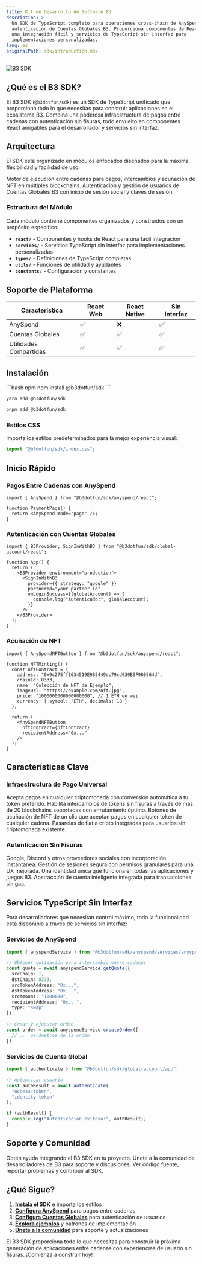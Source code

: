 ```yaml
---
title: Kit de Desarrollo de Software B3
description: >-
  Un SDK de TypeScript completo para operaciones cross-chain de AnySpend y
  autenticación de Cuentas Globales B3. Proporciona componentes de React para
  una integración fácil y servicios de TypeScript sin interfaz para
  implementaciones personalizadas.
lang: es
originalPath: sdk/introduction.mdx
---
```

<img src="/images/b3-banner.png" alt="B3 SDK" className="w-full rounded-xl" />

## ¿Qué es el B3 SDK?

El B3 SDK (`@b3dotfun/sdk`) es un SDK de TypeScript unificado que proporciona todo lo que necesitas para construir aplicaciones en el ecosistema B3. Combina una poderosa infraestructura de pagos entre cadenas con autenticación sin fisuras, todo envuelto en componentes React amigables para el desarrollador y servicios sin interfaz.

## Arquitectura

El SDK está organizado en módulos enfocados diseñados para la máxima flexibilidad y facilidad de uso:

<CardGroup cols={2}>
<Card title="Módulo AnySpend" icon="arrows-right-left" href="/anyspend/introduction">
  Motor de ejecución entre cadenas para pagos, intercambios y acuñación de NFT en múltiples blockchains.
</Card>

<Card title="Módulo de Cuenta Global" icon="user" href="/sdk/global-account/introduction">
  Autenticación y gestión de usuarios de Cuentas Globales B3 con inicio de sesión social y claves de sesión.
</Card>

</CardGroup>

### Estructura del Módulo

Cada módulo contiene componentes organizados y construidos con un propósito específico:

- **`react/`** - Componentes y hooks de React para una fácil integración
- **`services/`** - Servicios TypeScript sin interfaz para implementaciones personalizadas
- **`types/`** - Definiciones de TypeScript completas
- **`utils/`** - Funciones de utilidad y ayudantes
- **`constants/`** - Configuración y constantes

## Soporte de Plataforma

| Característica      | React Web | React Native | Sin Interfaz |
|---------------------|-----------|--------------|--------------|
| AnySpend            | ✅         | ❌            | ✅            |
| Cuentas Globales    | ✅         | ✅            | ✅            |
| Utilidades Compartidas | ✅         | ✅            | ✅            |

## Instalación

<CodeGroup>
```bash npm
npm install @b3dotfun/sdk
```

```bash yarn
yarn add @b3dotfun/sdk
```

```bash pnpm
pnpm add @b3dotfun/sdk
```
</CodeGroup>

### Estilos CSS

Importa los estilos predeterminados para la mejor experiencia visual:

```typescript
import "@b3dotfun/sdk/index.css";
```

## Inicio Rápido

### Pagos Entre Cadenas con AnySpend

```tsx
import { AnySpend } from "@b3dotfun/sdk/anyspend/react";

function PaymentPage() {
  return <AnySpend mode="page" />;
}
```

### Autenticación con Cuentas Globales

```tsx
import { B3Provider, SignInWithB3 } from "@b3dotfun/sdk/global-account/react";

function App() {
  return (
    <B3Provider environment="production">
      <SignInWithB3
        provider={{ strategy: "google" }}
        partnerId="your-partner-id"
        onLoginSuccess={(globalAccount) => {
          console.log("Autenticado:", globalAccount);
        }}
      />
    </B3Provider>
  );
}
```

### Acuñación de NFT

```tsx
import { AnySpendNFTButton } from "@b3dotfun/sdk/anyspend/react";

function NFTMinting() {
  const nftContract = {
    address: "0x9c275ff1634519E9B5449ec79cd939B5F900564d",
    chainId: 8333,
    name: "Colección de NFT de Ejemplo",
    imageUrl: "https://example.com/nft.jpg",
    price: "1000000000000000000", // 1 ETH en wei
    currency: { symbol: "ETH", decimals: 18 }
  };

  return (
    <AnySpendNFTButton
      nftContract={nftContract}
      recipientAddress="0x..."
    />
  );
}
```

## Características Clave

### Infraestructura de Pago Universal

<CardGroup cols={2}>
<Card title="Pagos con Cualquier Token" icon="coins">
  Acepta pagos en cualquier criptomoneda con conversión automática a tu token preferido.
</Card>

<Card title="Intercambios Entre Cadenas" icon="arrow-right-arrow-left">
  Habilita intercambios de tokens sin fisuras a través de más de 20 blockchains soportadas con enrutamiento óptimo.
</Card>

<Card title="Acuñación de NFT" icon="image">
  Botones de acuñación de NFT de un clic que aceptan pagos en cualquier token de cualquier cadena.
</Card>

<Card title="Pasarelas de Fiat" icon="credit-card">
  Pasarelas de fiat a cripto integradas para usuarios sin criptomoneda existente.
</Card>
</CardGroup>

### Autenticación Sin Fisuras

<CardGroup cols={2}>
<Card title="Inicio de Sesión Social" icon="users">
  Google, Discord y otros proveedores sociales con incorporación instantánea.
</Card>

<Card title="Claves de Sesión" icon="key">
  Gestión de sesiones segura con permisos granulares para una UX mejorada.
</Card>

<Card title="Identidad Multiplataforma" icon="globe">
  Una identidad única que funciona en todas las aplicaciones y juegos B3.
</Card>

<Card title="Cuentas Inteligentes" icon="wallet">
  Abstracción de cuenta inteligente integrada para transacciones sin gas.
</Card>
</CardGroup>

## Servicios TypeScript Sin Interfaz

Para desarrolladores que necesitan control máximo, toda la funcionalidad está disponible a través de servicios sin interfaz:

### Servicios de AnySpend

```typescript
import { anyspendService } from "@b3dotfun/sdk/anyspend/services/anyspend";

// Obtener cotización para intercambio entre cadenas
const quote = await anyspendService.getQuote({
  srcChain: 1,
  dstChain: 8333,
  srcTokenAddress: "0x...",
  dstTokenAddress: "0x...",
  srcAmount: "1000000",
  recipientAddress: "0x...",
  type: "swap"
});

// Crear y ejecutar orden
const order = await anyspendService.createOrder({
  // ... parámetros de la orden
});
```

### Servicios de Cuenta Global

```typescript
import { authenticate } from "@b3dotfun/sdk/global-account/app";

// Autenticar usuario
const authResult = await authenticate(
  "access-token",
  "identity-token"
);

if (authResult) {
  console.log("Autenticación exitosa:", authResult);
}
```

## Soporte y Comunidad

<CardGroup cols={3}>
<Card title="Soporte para Desarrolladores" icon="handshake" href="https://b3builders.typeform.com/bsmntdevelopers">
  Obtén ayuda integrando el B3 SDK en tu proyecto.
</Card>

<Card title="Comunidad en Discord" icon="discord" href="https://discord.gg/b3dotfun">
  Únete a la comunidad de desarrolladores de B3 para soporte y discusiones.
</Card>

<Card title="GitHub" icon="github" href="https://github.com/b3-fun/b3">
  Ver código fuente, reportar problemas y contribuir al SDK.
</Card>
</CardGroup>

## ¿Qué Sigue?

1. **[Instala el SDK](#installation)** e importa los estilos
2. **[Configura AnySpend](/anyspend/introduction)** para pagos entre cadenas
3. **[Configura Cuentas Globales](/sdk/global-account/authentication)** para autenticación de usuarios
4. **[Explora ejemplos](/anyspend/examples)** y patrones de implementación
5. **[Únete a la comunidad](https://discord.gg/b3dotfun)** para soporte y actualizaciones

El B3 SDK proporciona todo lo que necesitas para construir la próxima generación de aplicaciones entre cadenas con experiencias de usuario sin fisuras. ¡Comienza a construir hoy!
